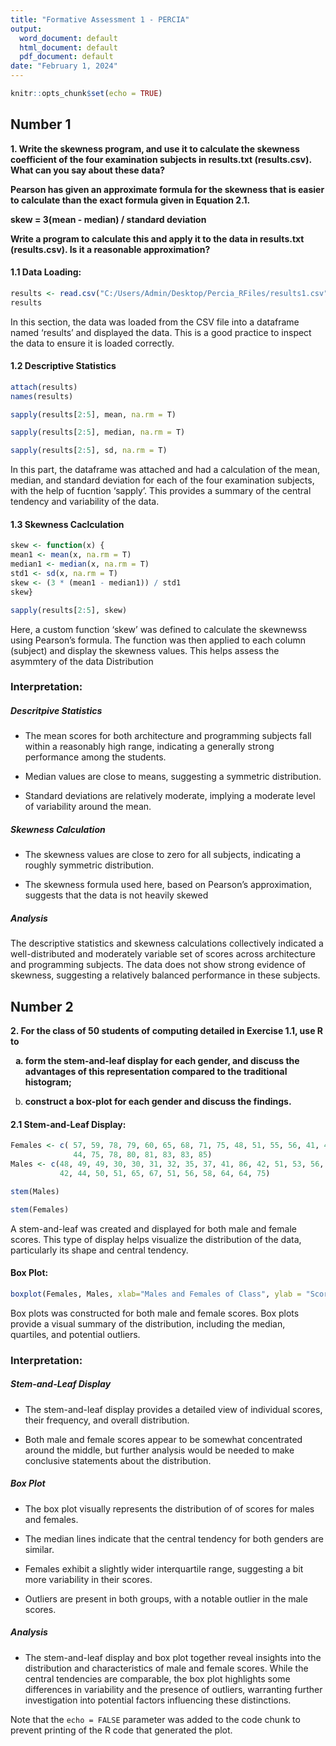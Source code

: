 ---
title: "Formative Assessment 1 - PERCIA"
output:
  word_document: default
  html_document: default
  pdf_document: default
date: "February 1, 2024"
---

```{r setup, include=FALSE}
knitr::opts_chunk$set(echo = TRUE)
```

## Number 1

<b>1. Write the skewness program, and use it to calculate the skewness coefficient of the four examination subjects in results.txt (results.csv). What can you say about these data?

Pearson has given an approximate formula for the skewness that is easier to calculate than the exact formula given in Equation 2.1.

skew = 3(mean - median) / standard deviation

Write a program to calculate this and apply it to the data in results.txt (results.csv). Is it a reasonable approximation?</b>

#### 1.1 Data Loading:

```{r}
results <- read.csv("C:/Users/Admin/Desktop/Percia_RFiles/results1.csv")
results
```

In this section, the data was loaded from the CSV file into a dataframe named 'results' and displayed the data. This is a good practice to inspect the data to ensure it is loaded correctly.

#### 1.2 Descriptive Statistics

```{r}
attach(results)
names(results)

sapply(results[2:5], mean, na.rm = T)

sapply(results[2:5], median, na.rm = T)

sapply(results[2:5], sd, na.rm = T)

```

In this part, the dataframe was attached and had a calculation of the mean, median, and standard deviation for each of the four examination subjects, with the help of fucntion 'sapply'. This provides a summary of the central tendency and variability of the data.

#### 1.3 Skewness Caclculation

```{r}
skew <- function(x) {
mean1 <- mean(x, na.rm = T)
median1 <- median(x, na.rm = T)
std1 <- sd(x, na.rm = T)
skew <- (3 * (mean1 - median1)) / std1
skew}

sapply(results[2:5], skew)
```

Here, a custom function 'skew' was defined to calculate the skewnewss using Pearson's formula. The function was then applied to each column (subject) and display the skewness values. This helps assess the asymmtery of the data Distribution

### Interpretation:

##### Descritpive Statistics

* The mean scores for both architecture and programming subjects fall within a reasonably high range, indicating a generally strong performance among the students.

* Median values are close to means, suggesting a symmetric distribution.

* Standard deviations are relatively moderate, implying a moderate level of variability around the mean.

##### Skewness Calculation

* The skewness values are close to zero for all subjects, indicating a roughly symmetric distribution.

* The skewness formula used here, based on Pearson's approximation, suggests that the data is not heavily skewed

##### Analysis

The descriptive statistics and skewness calculations collectively indicated a well-distributed and moderately variable set of scores across architecture and programming subjects. The data does not show strong evidence of skewness, suggesting a relatively balanced performance in these subjects.

## Number 2

<b>2.  For the class of 50 students of computing detailed in Exercise 1.1, use R to 

(a)  form the stem-and-leaf display for each gender, and discuss the advantages of this representation compared to the traditional histogram; 

(b)  construct a box-plot for each gender and discuss the findings.</b>

#### 2.1 Stem-and-Leaf Display:

```{r}
Females <- c( 57, 59, 78, 79, 60, 65, 68, 71, 75, 48, 51, 55, 56, 41, 43,
              44, 75, 78, 80, 81, 83, 83, 85)
Males <- c(48, 49, 49, 30, 30, 31, 32, 35, 37, 41, 86, 42, 51, 53, 56,
           42, 44, 50, 51, 65, 67, 51, 56, 58, 64, 64, 75)

stem(Males)

stem(Females)
```

A stem-and-leaf was created and displayed for both male and female scores. This type of display helps visualize the distribution of the data, particularly its shape and central tendency.

#### Box Plot:

```{r}
boxplot(Females, Males, xlab="Males and Females of Class", ylab = "Scores", maim="Boxplot", col = c("pink", "lightblue"))
```

Box plots was constructed for both male and female scores. Box plots provide a visual summary of the distribution, including the median, quartiles, and potential outliers.

### Interpretation:

##### Stem-and-Leaf Display

* The stem-and-leaf display provides a detailed view of individual scores, their frequency, and overall distribution.

* Both male and female scores appear to be somewhat concentrated around the middle, but further analysis would be needed to make conclusive statements about the distribution.

##### Box Plot

* The box plot visually represents the distribution of of scores for males and females.

* The median lines indicate
 that the central tendency for both genders are similar.
 
* Females exhibit a slightly wider interquartile range, suggesting a bit more variability in their scores.
 
* Outliers are present in both groups, with a notable outlier in the male scores.
 
##### Analysis

* The stem-and-leaf display and box plot together reveal insights into the distribution and characteristics of male and female scores. While the central tendencies are comparable, the box plot highlights some differences in variability and the presence of outliers, warranting further investigation into potential factors influencing these distinctions.

Note that the `echo = FALSE` parameter was added to the code chunk to prevent printing of the R code that generated the plot.
